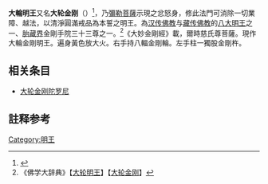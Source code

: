 {{expand|time=2017-04-08T01:55:25+00:00}}
{{not|鸠摩智}}
{{藏传佛教}}{{汉传密宗}}
'''大輪明王'''又名'''大轮金刚'''（{{lang-sa|Mahā-cakra-vajri}}）<ref>{{Cite web |url=http://abhisimca.dharma.tw/ |title=大轮金刚陀罗尼 |access-date=2019-03-12 |archive-date=2019-09-17 |archive-url=https://web.archive.org/web/20190917073503/http://abhisimca.dharma.tw/ |dead-url=no }}</ref>，乃[[彌勒菩薩|彌勒菩薩]]示現之忿怒身，修此法門可消除一切業障、越法，以清淨圓滿戒品為本誓之明王。為[[汉传佛教|汉传佛教]]与[[藏傳佛教|藏传佛教]]的[[明王|八大明王]]之一、[[胎藏界|胎藏界]]金剛手院三十三尊之一。<ref>《佛学大辞典》【[[:s:佛学大辞典/大轮明王|大轮明王]]】【[[:s:佛學大辭典/大輪金剛|大轮金刚]]】</ref>《大妙金剛經》載，爾時慈氏尊菩薩。現作大輪金剛明王。遍身黃色放大火。右手持八輻金剛輪。左手柱一獨股金剛杵。

== 相关条目 ==
* [[大轮金刚陀罗尼|大轮金刚陀罗尼]]

==註释参考==
{{reflist}}

{{佛教小作品}}

[[Category:明王|Category:明王]]